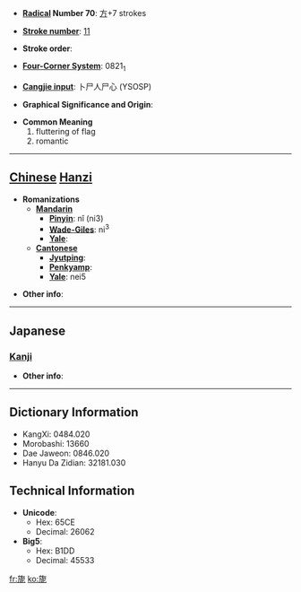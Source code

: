 * '''[[Wiktionary:Chinese radical index| Radical]] Number 70''': [[Wiktionary:Chinese radical index 方|方]]+7 strokes

* '''[[Wiktionary:Chinese total strokes index|Stroke number]]''': [[Wiktionary:Chinese total strokes index 11|11]]

* '''Stroke order''': 

* '''[[Wiktionary:Chinese four corner index|Four-Corner System]]''': 0821<sub>1</sub>

* '''[[Wiktionary:Chinese Cangjie index|Cangjie input]]''': 卜尸人尸心 (YSOSP)

* '''Graphical Significance and Origin''': 

* '''Common Meaning'''
*#fluttering of flag
*# romantic


----

== [[Chinese]] [[Hanzi]] ==

* '''Romanizations'''
** '''[[Mandarin]]'''
*** '''[[Pinyin]]''': nǐ (ni3)
*** '''[[Wade-Giles]]''': ni<sup>3</sup>
*** '''[[Yale]]''': 
** '''[[Cantonese]]'''
*** '''[[Jyutping]]''':
*** '''[[Penkyamp]]''': 
*** '''[[Yale]]''': nei5

* '''Other info''': 

----

==Japanese==
===[[Kanji]]===
{{kanji|on readings=[[じ]] (ji), [[に]] (ni), [[だ]] (da)|kun readings=[[たなびく]] (tanabiku)}}

* '''Other info''':  

----

== Dictionary Information ==

* KangXi: 0484.020
* Morobashi: 13660
* Dae Jaweon: 0846.020
* Hanyu Da Zidian: 32181.030

== Technical Information ==

* '''Unicode''':
** Hex: 65CE
** Decimal: 26062
* '''Big5''':
** Hex: B1DD
** Decimal: 45533

[[fr:旎]]
[[ko:旎]]